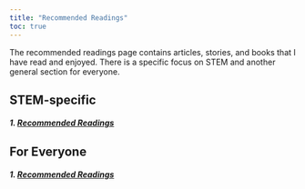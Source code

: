 ```yaml
---
title: "Recommended Readings"
toc: true
---
```


The recommended readings page contains articles, stories, and books that I have read and enjoyed. There is a specific focus on STEM and another general section for everyone.

## STEM-specific

##### 1. [Recommended Readings](reading_stem.qmd)

## For Everyone

##### 1. [Recommended Readings](reading_general.qmd)
